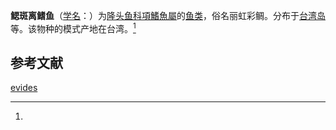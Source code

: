 {{Speciesbox
| name = 鳃斑离鳍鱼
| status = 
| status_system = 
| image = 
| genus = Iniistius
| species = evides
| authority = (Jordan et Richardson, 1909)<ref name='id7803'>{{cite web| url =http://www.bioinfo.cn/db05/BjdwSpecies.php?action=view&id=7803| title =鳃斑离鳍鱼| work =《中国动物物种编目数据库》| publisher =中国科学院微生物研究所| author =中国科学院动物研究所| accessdate =2009-04-16| deadurl =yes| archiveurl =https://web.archive.org/web/20160305025928/http://www.bioinfo.cn/db05/BjdwSpecies.php?action=view&id=7803| archivedate =2016-03-05}}</ref>
}}

'''鳃斑离鳍鱼'''（[[学名|学名]]：{{lang|la|''Iniistius evides''}}）为[[隆头鱼科|隆头鱼科]][[項鰭魚屬|項鰭魚屬]]的[[鱼类|鱼类]]，俗名丽虹彩鲷。分布于[[台湾岛|台湾岛]]等。该物种的模式产地在台湾。<ref name='id7803'/>

== 参考文献 ==
{{reflist}}

{{Wikispecies|Hemipteronotus evides}}
{{Taxonbar|from=Q5614719}}

[[Category:項鰭魚屬|evides]]


{{鱸形目小作品}}
